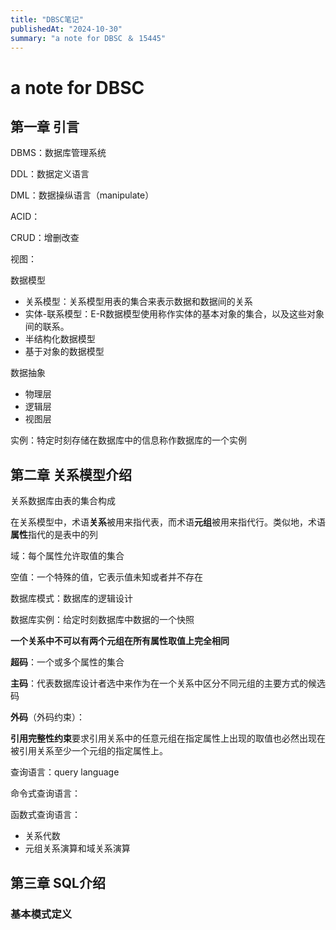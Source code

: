 ```yaml
---
title: "DBSC笔记"
publishedAt: "2024-10-30"
summary: "a note for DBSC ＆ 15445"
---
```


# a note for DBSC
## 第一章 引言

DBMS：数据库管理系统

DDL：数据定义语言

DML：数据操纵语言（manipulate）

ACID：

CRUD：增删改查

视图：

数据模型

* 关系模型：关系模型用表的集合来表示数据和数据间的关系
* 实体-联系模型：E-R数据模型使用称作实体的基本对象的集合，以及这些对象间的联系。
* 半结构化数据模型
* 基于对象的数据模型

数据抽象

* 物理层
* 逻辑层
* 视图层

实例：特定时刻存储在数据库中的信息称作数据库的一个实例

## 第二章 关系模型介绍

关系数据库由表的集合构成

在关系模型中，术语**关系**被用来指代表，而术语**元组**被用来指代行。类似地，术语**属性**指代的是表中的列

域：每个属性允许取值的集合

空值：一个特殊的值，它表示值未知或者并不存在

数据库模式：数据库的逻辑设计

数据库实例：给定时刻数据库中数据的一个快照

**一个关系中不可以有两个元组在所有属性取值上完全相同**

**超码**：一个或多个属性的集合

**主码**：代表数据库设计者选中来作为在一个关系中区分不同元组的主要方式的候选码

**外码**（外码约束）：

**引用完整性约束**要求引用关系中的任意元组在指定属性上出现的取值也必然出现在被引用关系至少一个元组的指定属性上。

查询语言：query language

命令式查询语言：

函数式查询语言：

* 关系代数
* 元组关系演算和域关系演算

## 第三章 SQL介绍

### 基本模式定义







